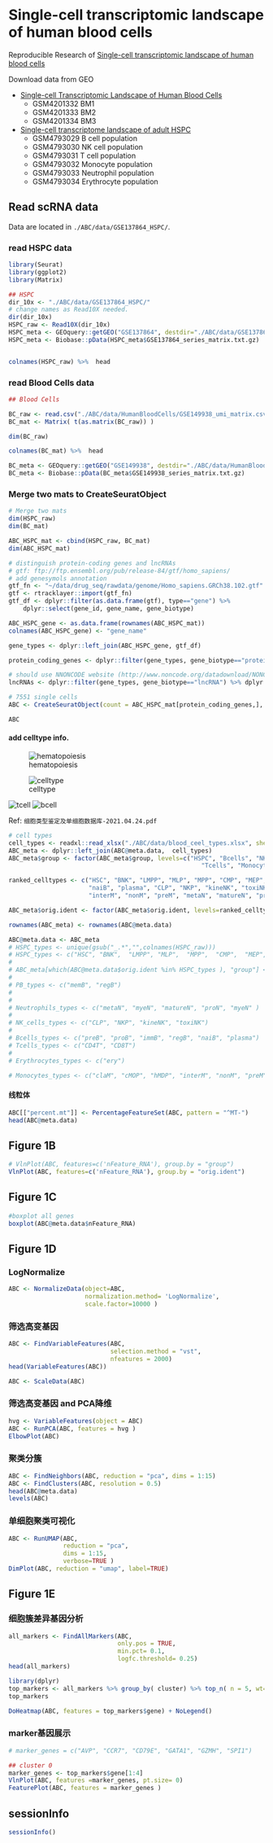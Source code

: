 # Single-cell transcriptomic landscape of human blood cells

Reproducible Research of [Single-cell transcriptomic landscape of human blood cells](https://academic.oup.com/nsr/article/8/3/nwaa180/5896476)


Download data from GEO

* [Single-cell Transcriptomic Landscape of Human Blood Cells](https://www.ncbi.nlm.nih.gov/geo/query/acc.cgi?acc=GSE149938)
    * GSM4201332	BM1
    * GSM4201333	BM2
    * GSM4201334	BM3

* [Single-cell transcriptome landscape of adult HSPC](https://www.ncbi.nlm.nih.gov/geo/query/acc.cgi?acc=HSPC_GSE137864)
    * GSM4793029	B cell population
    * GSM4793030	NK cell population
    * GSM4793031	T cell population
    * GSM4793032	Monocyte population
    * GSM4793033	Neutrophil population
    * GSM4793034	Erythrocyte population


## Read scRNA data

Data are located in `./ABC/data/GSE137864_HSPC/`.

### read HSPC data
```r
library(Seurat)
library(ggplot2)
library(Matrix)

## HSPC
dir_10x <- "./ABC/data/GSE137864_HSPC/"
# change names as Read10X needed.
dir(dir_10x)
HSPC_raw <- Read10X(dir_10x)
HSPC_meta <- GEOquery::getGEO("GSE137864", destdir="./ABC/data/GSE137864_HSPC/")
HSPC_meta <- Biobase::pData(HSPC_meta$GSE137864_series_matrix.txt.gz)


colnames(HSPC_raw) %>%  head
```

### read Blood Cells data
```r

## Blood Cells

BC_raw <- read.csv("./ABC/data/HumanBloodCells/GSE149938_umi_matrix.csv", check.names=F)
BC_mat <- Matrix( t(as.matrix(BC_raw)) )

dim(BC_raw)

colnames(BC_mat) %>%  head

BC_meta <- GEOquery::getGEO("GSE149938", destdir="./ABC/data/HumanBloodCells/")
BC_meta <- Biobase::pData(BC_meta$GSE149938_series_matrix.txt.gz)
```

### Merge two mats to CreateSeuratObject
```r
# Merge two mats
dim(HSPC_raw)
dim(BC_mat)

ABC_HSPC_mat <- cbind(HSPC_raw, BC_mat)
dim(ABC_HSPC_mat)

# distinguish protein-coding genes and lncRNAs
# gtf: ftp://ftp.ensembl.org/pub/release-84/gtf/homo_sapiens/
# add genesymols annotation
gtf_fn <- "~/data/drug_seq/rawdata/genome/Homo_sapiens.GRCh38.102.gtf"
gtf <- rtracklayer::import(gtf_fn)
gtf_df <- dplyr::filter(as.data.frame(gtf), type=="gene") %>% 
    dplyr::select(gene_id, gene_name, gene_biotype)

ABC_HSPC_gene <- as.data.frame(rownames(ABC_HSPC_mat)) 
colnames(ABC_HSPC_gene) <- "gene_name"

gene_types <- dplyr::left_join(ABC_HSPC_gene, gtf_df)

protein_coding_genes <- dplyr::filter(gene_types, gene_biotype=="protein_coding") %>% dplyr::select(gene_name) %>% unlist(use.names = FALSE) %>% unique()

# should use NNONCODE website (http://www.noncode.org/datadownload/NONCODEv6_human_hg38_lncRNA.gtf.gz)
lncRNAs <- dplyr::filter(gene_types, gene_biotype=="lncRNA") %>% dplyr::select(gene_name) %>% unlist(use.names = FALSE) 

# 7551 single cells
ABC <- CreateSeuratObject(count = ABC_HSPC_mat[protein_coding_genes,], project = 'ABC', min.cells = 5, min.features = 1000 )

ABC
```

#### add celltype info.
![hematopoiesis](./figure/hematopoiesis.png)

![celltype](./figure/celltype.png)

![tcell](./figure/tcell.png)
![bcell](./figure/bcell.png)

Ref: `细胞类型鉴定及单细胞数据库-2021.04.24.pdf`

```r
# cell types
cell_types <- readxl::read_xlsx("./ABC/data/blood_ceel_types.xlsx", sheet="Sheet1")
ABC_meta <- dplyr::left_join(ABC@meta.data,  cell_types)
ABC_meta$group <- factor(ABC_meta$group, levels=c("HSPC", "Bcells", "NK", 
                                                     "Tcells", "Monocytes", "Neutrophils" , "Erythrocytes" ) )

ranked_celltypes <- c("HSC", "BNK", "LMPP", "MLP", "MPP", "CMP", "MEP", "GMP", "memB", "preB", "proB", "immB", "regB", 
                      "naiB", "plasma", "CLP", "NKP", "kineNK", "toxiNK", "CD4T", "CD8T", "claM", "cMOP", "hMDP", 
                      "interM", "nonM", "preM", "metaN", "matureN", "proN", "myeN", "ery")

ABC_meta$orig.ident <- factor(ABC_meta$orig.ident, levels=ranked_celltypes )

rownames(ABC_meta) <- rownames(ABC@meta.data)

ABC@meta.data <- ABC_meta
# HSPC_types <- unique(gsub("_.*","",colnames(HSPC_raw)))
# HSPC_types <- c("HSC", "BNK",  "LMPP", "MLP",  "MPP",  "CMP",  "MEP",  "GMP" )
# 
# ABC_meta[which(ABC@meta.data$orig.ident %in% HSPC_types ), "group"] <- "HSPC"
# 
# PB_types <- c("memB", "regB")
# 
# 
# Neutrophils_types <- c("metaN", "myeN", "matureN", "proN", "myeN" )
# 
# NK_cells_types <- c("CLP", "NKP", "kineNK", "toxiNK")
# 
# Bcells_types <- c("preB", "proB", "immB", "regB", "naiB", "plasma")
# Tcells_types <- c("CD4T", "CD8T")
# 
# Erythrocytes_types <- c("ery")

# Monocytes_types <- c("claM", "cMOP", "hMDP", "interM", "nonM", "preM")

```

#### 线粒体
```r
ABC[["percent.mt"]] <- PercentageFeatureSet(ABC, pattern = "^MT-")
head(ABC@meta.data)
```

## Figure 1B

```r

# VlnPlot(ABC, features=c('nFeature_RNA'), group.by = "group")
VlnPlot(ABC, features=c('nFeature_RNA'), group.by = "orig.ident")

```

## Figure 1C
```r
#boxplot all genes
boxplot(ABC@meta.data$nFeature_RNA)
```

## Figure 1D
### LogNormalize
```r
ABC <- NormalizeData(object=ABC, 
                     normalization.method= 'LogNormalize', 
                     scale.factor=10000 )
```

### 筛选高变基因
```r
ABC <- FindVariableFeatures(ABC,
                            selection.method = "vst", 
                            nfeatures = 2000)
head(VariableFeatures(ABC))

ABC <- ScaleData(ABC)
```
### 筛选高变基因 and PCA降维
```r

hvg <- VariableFeatures(object = ABC)
ABC <- RunPCA(ABC, features = hvg )
ElbowPlot(ABC)
```
### 聚类分簇
```r
ABC <- FindNeighbors(ABC, reduction = "pca", dims = 1:15)
ABC <- FindClusters(ABC, resolution = 0.5)
head(ABC@meta.data)
levels(ABC)
```

### 单细胞聚类可视化
```r
ABC <- RunUMAP(ABC, 
               reduction = "pca", 
               dims = 1:15,
               verbose=TRUE )
DimPlot(ABC, reduction = "umap", label=TRUE)
```

## Figure 1E
### 细胞簇差异基因分析
```r
all_markers <- FindAllMarkers(ABC, 
                              only.pos = TRUE, 
                              min.pct= 0.1, 
                              logfc.threshold= 0.25)
head(all_markers)

library(dplyr)
top_markers <- all_markers %>% group_by( cluster) %>% top_n( n = 5, wt= avg_log2FC )
top_markers

DoHeatmap(ABC, features = top_markers$gene) + NoLegend()
```

### marker基因展示
```r
# marker_genes = c("AVP", "CCR7", "CD79E", "GATA1", "GZMH", "SPI1")

## cluster 0
marker_genes <- top_markers$gene[1:4]
VlnPlot(ABC, features =marker_genes, pt.size= 0)
FeaturePlot(ABC, features = marker_genes )
```




























## sessionInfo
```r
sessionInfo()
```



